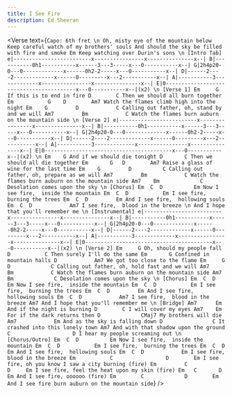 ```yaml
---
title: I See Fire
description: Ed Sheeran
---
```



<Verse
  text={`
Capo: 6th fret
\n
Oh, misty eye of the mountain below
Keep careful watch of my brothers' souls
And should the sky be filled with fire and smoke
                           Em
Keep watching over Durin's sons
\n
[Intro Tab]
e|-------------------------x----------------x---------------x--|
B|-----------0h1-----------x------3---3-----x---0-----------x--|
G|2h4p20-0---0-------------x------0h2-2-----x---0-----------x--|
D|------2----2-------------x------0---------x---2-----------x--|
A|-----------3-------------x----------------x---------------x--|
E|0-----------------------------------------x---0-----------x--|(x2)
\n
[Verse 1]
              Em     G
If this is to end in fire
               D        C
Then we should all burn together
          Em           G    D        Am7
Watch the flames climb high into the night
        Em    G         D            C
Calling out father, oh, stand by and we will
          Am7         Bm            C
Watch the flames burn auburn on the mountain side
\n
[Verse 2]
e|-------------------------x----------------x---------------x--|
B|-----------0h1-----------x------3---3-----x---0-----------x--|
G|2h4p20-0---0-------------x------0h2-2-----x---0-----------x--|
D|------2----2-------------x------0---------x---2-----------x--|
A|-----------3-------------x----------------x---------------x--|
E|0-----------------------------------------x---0-----------x--|(x2)
\n
                 Em    G
And if we should die tonight
               D       C
Then we should all die together
        Em       G   D        Am7
Raise a glass of wine for the last time
        Em    G         D          C
Calling out father, oh, prepare as we will
          Am7         Bm            C
Watch the flames burn auburn on the mountain side
    Am7    Bm             C
Desolation comes upon the sky
\n
[Chorus]
          Em  C  D          Em
Now I see fire,  inside the mountain
      Em  C  D           Em
I see fire,  burning the trees
          Em  C  D         Em
And I see fire,  hollowing souls
      Em  C  D            Am7
I see fire,  blood in the breeze
\n
And I hope that you'll remember me
\n
[Instrumental]
e|-------------------------x----------------x---------------x--|
B|-----------0h1-----------x------3---3-----x---0-----------x--|
G|2h4p20-0---0-------------x------0h2-2-----x---0-----------x--|
D|------2----2-------------x------0---------x---2-----------x--|
A|-----------3-------------x----------------x---------------x--|
E|0-----------------------------------------x---0-----------x--|(x2)
\n
[Verse 2]
              Em     G
Oh, should my people fall
            D           C
Then surely I'll do the same
            Em       G
Confined in mountain halls
           D            Am7
We got too close to the flame
        Em     G        D             C
Calling out father, oh, hold fast and we will
          Am7         Bm            C
Watch the flames burn auburn on the mountain side
    Am7    Bm             C
Desolation comes upon the sky
\n
[Chorus]
          Em  C  D          Em
Now I see fire,  inside the mountain
      Em  C  D           Em
I see fire,  burning the trees
          Em  C  D         Em
And I see fire,  hollowing souls
      Em  C  D            Am7
I see fire,  blood in the breeze
                                Am7
And I hope that you'll remember me
\n
[Bridge]
           Am7      Em
And if the night is burning
       D        C
I will cover my eyes
           Am7    Em
For if the dark returns then
   D             CMaj7
My brothers will die
           Am7            Em
And as the sky is falling down
           D                C
It crashed into this lonely town
              Am7
And with that shadow upon the ground
          C                    D
I hear my people screaming out
\n
[Chorus/Outro]
          Em  C  D          Em
Now I see fire,  inside the mountain
      Em  C  D           Em
I see fire,  burning the trees
          Em  C  D         Em
And I see fire,  hollowing souls
      Em  C  D            Em
I see fire,  blood in the breeze
      Em           C                 D        Em
I see fire, oh you know I saw a city burning (fire)
      Em         C                D     Em
I see fire, feel the heat upon my skin (fire)
          Em   C       D  Em
And I see fire, oooooo (fire)
          Em        C             D        Em
And I see fire burn auburn on the mountain side
`}
/>
